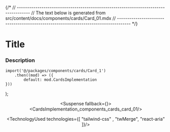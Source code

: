 

{/*
// ------------------------------------------------------------------------------------
//	The text below is generated from src/content/docs/components/cards/Card_01.mdx
// ------------------------------------------------------------------------------------
*/}


<Wrapper>

# Title
### Description





	import('@/packages/components/cards/Card_1')
		.then((mod) => ({
			default: mod.CardsImplementation
	}))
);


<Header />
<Preview> 

<Suspense fallback={<Skeleton className="h-[800px] rounded-lg" />}>
<ResizableDisplay>
<CardsImplementation_components_cards_card_01/>
</ResizableDisplay>
</Suspense>


</Preview>

<Implementation>


<TechnologyUsed technologies={[ "tailwind-css" , "twMerge", "react-aria" ]}/>

<CodeBlock>
 
```tsx|Card

```
```jsx|Card

```

```tsx|Name2

```
```jsx|Name2

```

</CodeBlock>


</Implementation>
</Wrapper>
<PARTITION />
